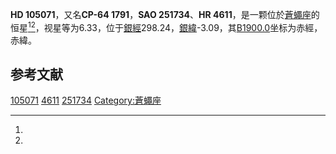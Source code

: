 {{Starbox begin
| name = HD 105071
}}
{{Starbox observe
| epoch = [[J2000.0|J2000.0]]
| constell = [[蒼蠅座|蒼蠅座]]<ref name=SIMBAD>{{cite web
 | url=http://simbad.u-strasbg.fr/simbad/sim-id?Ident=HR+4611
 | title =Pulsating variable Star
 | publisher=Centre de Données astronomiques de Strasbourg
 | work=SIMBAD
 | accessdate=2012-07-13}}</ref><ref name=DATA>{{cite web
 | url=http://vizier.u-strasbg.fr/viz-bin/VizieR-5?-out.add=.&-source=5050&-corr=PK=HR&-out.max=9999&HR=4611
 | title=VizieR Detailed Page
 | accessdate=2012-07-13
 | archive-date=2016-03-05
 | archive-url=https://web.archive.org/web/20160305041942/http://vizier.u-strasbg.fr/viz-bin/VizieR-5?-out.add=.&-source=5050&-corr=PK=HR&-out.max=9999&HR=4611
 | dead-url=no
 }}</ref><ref>{{Cite web |url=http://my.sky-map.org/starview?object_type=1&object_id=7412&object_name=HD+105071 |title=Skymap HD 105071 |accessdate=2015-03-25 |archive-date=2016-03-05 |archive-url=https://web.archive.org/web/20160305215948/http://my.sky-map.org/starview?object_type=1&object_id=7412&object_name=HD+105071 |dead-url=no }}</ref>
| 星官 = 
| ra = {{RA|12|5|53.2}}<ref name=SIMBAD /><ref name=DATA />
| dec = {{DEC|-65|32|50}}<ref name=SIMBAD /><ref name=DATA />
| appmag_v = 6.33<ref name=SIMBAD /><ref name=DATA />
}}
{{Starbox character
| class = B8Ia<ref name=SIMBAD /><ref name=DATA />
| b-v = 0.13<ref name=SIMBAD /><ref name=DATA />
| u-b = -0.35<ref name=SIMBAD /><ref name=DATA />
| r-i = <ref name=SIMBAD /><ref name=DATA />
| variable = 
}}
{{Starbox astrometry
| radial_v = -0.47
| prop_mo_ra = -13
| parallax = 
| p_error = 
}}
{{Starbox catalog
| names =CP-64 1791，[[SAO星表|SAO]] 251734，[[HD星表|HD]] 105071，[[HR星表|HR]] 4611}}
{{Starbox reference |Simbad=HR+4611}}
{{Starbox end}}

'''HD 105071'''，又名'''CP-64 1791'''，'''SAO 251734'''、'''HR 4611'''，是一颗位於[[蒼蠅座|蒼蠅座]]的恒星<ref name=SIMBAD /><ref name=DATA />，视星等为6.33，位于[[銀道座標系|銀經]]298.24，[[銀道座標系|銀緯]]-3.09，其[[B1900.0|B1900.0]]坐标为赤經{{RA|12|0|42.2}}，赤緯{{DEC|-64|-3.09|24}}。

== 参考文献 ==
{{reflist}}

{{star-stub}}

[[Category:HD和HDE天體|105071]]
[[Category:HR天體|4611]]
[[Category:SAO天體|251734]]
[[Category:蒼蠅座|Category:蒼蠅座]]